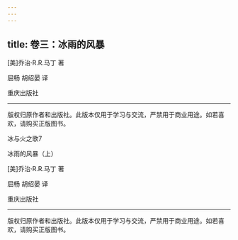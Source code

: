 ```yaml
---
---
---
```

title: 卷三：冰雨的风暴
---



[美]乔治·R.R.马丁 著

屈畅 胡绍晏 译

重庆出版社



* * *





版权归原作者和出版社。此版本仅用于学习与交流，严禁用于商业用途。如若喜欢，请购买正版图书。





冰与火之歌7

冰雨的风暴（上）

[美]乔治·R.R.马丁 著

屈畅 胡绍晏 译

重庆出版社



* * *





版权归原作者和出版社。此版本仅用于学习与交流，严禁用于商业用途。如若喜欢，请购买正版图书。